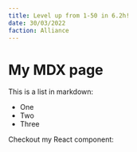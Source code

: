 ---
title: Level up from 1-50 in 6.2h!
date: 30/03/2022
faction: Alliance
---

# My MDX page

This is a list in markdown:

- One
- Two
- Three

Checkout my React component: